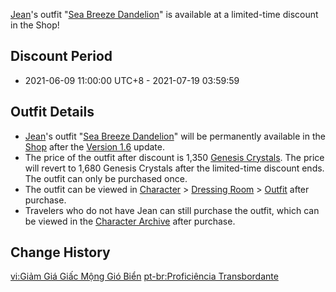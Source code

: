 {{Event
|name              = Sea Breeze Dandelion Discount
|image             = Sea Breeze Dandelion Discount.png
|type              = In-Game
|type2             = Discount
|time_known        = yes
|time_start        = 2021-06-09 11:00:00
|time_start_offset = GMT+8
|time_end          = 2021-07-19 03:59:59
|link              = https://genshin.hoyoverse.com/en/news/detail/13286
}}
[[Jean]]'s outfit "[[Sea Breeze Dandelion]]" is available at a limited-time discount in the Shop!

==Discount Period==
* 2021-06-09 11:00:00 UTC+8 - 2021-07-19 03:59:59

==Outfit Details==
* [[Jean]]'s outfit "[[Sea Breeze Dandelion]]" will be permanently available in the [[Shop]] after the [[Version 1.6]] update.
* The price of the outfit after discount is 1,350 [[Genesis Crystals]]. The price will revert to 1,680 Genesis Crystals after the limited-time discount ends. The outfit can only be purchased once.
* The outfit can be viewed in [[Character]] > [[Dressing Room]] > [[Character Outfits|Outfit]] after purchase.
* Travelers who do not have Jean can still purchase the outfit, which can be viewed in the [[Character Archive]] after purchase.

==Change History==
{{Change History|1.6}}

[[vi:Giảm Giá Giấc Mộng Gió Biển]]
[[pt-br:Proficiência Transbordante]]